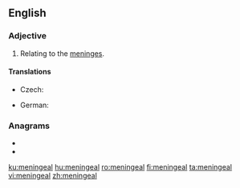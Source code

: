 ==English==

===Adjective===
{{en-adj|-}}

# {{label|en|anatomy}} Relating to the [[meninges]].

====Translations====
{{trans-top|relating to the meninges}}
* Czech: {{t|cs|meningeální}}
{{trans-mid}}
* German: {{t+|de|Hirnhaut|alt=Hirnhaut-}}
{{trans-bottom}}

===Anagrams===
* {{l|en|enameling}}
* {{l|en|malengine}}

[[ku:meningeal]]
[[hu:meningeal]]
[[ro:meningeal]]
[[fi:meningeal]]
[[ta:meningeal]]
[[vi:meningeal]]
[[zh:meningeal]]